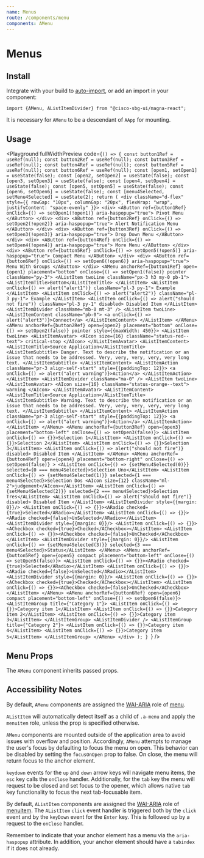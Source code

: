 ```yaml
---
name: Menus
route: /components/menu
components: AMenu
---
```


# Menus

## Install

Integrate with your build to [auto-import](/#integrating), or add an import in your component:

```
import {AMenu, AListItemDivider} from "@cisco-sbg-ui/magna-react";
```

It is necessary for `AMenu` to be a descendant of `AApp` for mounting.

## Usage

<Playground
  fullWidthPreview
  code={`() => {
  const button1Ref = useRef(null);
  const button2Ref = useRef(null);
  const button3Ref = useRef(null);
  const button4Ref = useRef(null);
  const button5Ref = useRef(null);
  const button6Ref = useRef(null);
  const [open1, setOpen1] = useState(false);
  const [open2, setOpen2] = useState(false);
  const [open3, setOpen3] = useState(false);
  const [open4, setOpen4] = useState(false);
  const [open5, setOpen5] = useState(false);
  const [open6, setOpen6] = useState(false);
  const [menu4Selected, setMenu4Selected] = useState(2);
  return (
    <div className="d-flex" style={{
        rowGap: "10px",
        columnGap: "20px",
        flexWrap: "wrap",
        justifyContent: "space-evenly"
      }}>
      <div>
        <AButton
          ref={button1Ref}
          onClick={() => setOpen1(!open1)}
          aria-haspopup="true">
          Pivot Menu
        </AButton>
      </div>
      <div>
        <AButton
          ref={button2Ref}
          onClick={() => setOpen2(!open2)}
          aria-haspopup="true">
          Alert Notification Menu
        </AButton>
      </div>
      <div>
        <AButton
          ref={button3Ref}
          onClick={() => setOpen3(!open3)}
          aria-haspopup="true">
          Drop Down Menu
        </AButton>
      </div>
      <div>
        <AButton
          ref={button4Ref}
          onClick={() => setOpen4(!open4)}
          aria-haspopup="true">
          More Menu
        </AButton>
      </div>
      <div>
        <AButton
          ref={button5Ref}
          onClick={() => setOpen5(!open5)}
          aria-haspopup="true">
          Compact Menu
        </AButton>
      </div>
      <div>
        <AButton
          ref={button6Ref}
          onClick={() => setOpen6(!open6)}
          aria-haspopup="true">
          Menu With Groups
        </AButton>
      </div>
      <AMenu
        anchorRef={button1Ref}
        open={open1}
        placement="bottom"
        onClose={() => setOpen1(false)}
        pointer
        className="py-3">
        <AListItem twoLine className="px-3 h3 my-0 pb-1">
          <AListItemTitle>Bottom</AListItemTitle>
        </AListItem>
        <AListItem onClick={() => alert("alert1")} className="pl-3 py-1">
          Example
        </AListItem>
        <AListItem onClick={() => alert("alert2")} className="pl-3 py-1">
          Example
        </AListItem>
         <AListItem onClick={() => alert("should not fire")} className="pl-3 py-1" disabled>
          Disabled Item
        </AListItem>
        <AListItemDivider className="mb-0 mt-3" />
        <AListItem twoLine>
          <AListItemContent className="pb-0">
            <a onClick={() => alert("alert3")}>Connect</a>
          </AListItemContent>
        </AListItem>
      </AMenu>
      <AMenu
        anchorRef={button2Ref}
        open={open2}
        placement="bottom"
        onClose={() => setOpen2(false)}
        pointer
        style={{maxWidth: 450}}>
        <AListItem twoLine>
          <AListItemAvatar>
            <AIcon size={16} className="status-red--text">
              critical-stop
            </AIcon>
          </AListItemAvatar>
          <AListItemContent>
            <AListItemTitle>Source Application</AListItemTitle>
            <AListItemSubtitle>
              Danger. Text to describe the notification or an issue that needs
              to be addressed. Very, very, very, very, very long text.
            </AListItemSubtitle>
          </AListItemContent>
          <AListItemAction
            className="pr-3 align-self-start"
            style={{paddingTop: 12}}>
            <a onClick={() => alert("alert warning")}>Action</a>
          </AListItemAction>
        </AListItem>
        <AListItemDivider className="ma-0" />
        <AListItem twoLine>
          <AListItemAvatar>
            <AIcon size={16} className="status-orange--text">
              warning
            </AIcon>
          </AListItemAvatar>
          <AListItemContent>
            <AListItemTitle>Source Application</AListItemTitle>
            <AListItemSubtitle>
              Warning. Text to describe the notification or an issue that
              needs to be addressed. Very, very, very, very, very long text.
            </AListItemSubtitle>
          </AListItemContent>
          <AListItemAction
            className="pr-3 align-self-start"
            style={{paddingTop: 12}}>
            <a onClick={() => alert("alert warning")}>Action</a>
          </AListItemAction>
        </AListItem>
      </AMenu>
      <AMenu
        anchorRef={button3Ref}
        open={open3}
        placement="bottom-left"
        onClose={() => setOpen3(false)}>
        <AListItem onClick={() => {}}>Selection 1</AListItem>
        <AListItem onClick={() => {}}>Selection 2</AListItem>
        <AListItem onClick={() => {}}>Selection 3</AListItem>
        <AListItem onClick={() => alert("should not fire")} disabled>
          Disabled Item
        </AListItem>
      </AMenu>
      <AMenu
        anchorRef={button4Ref}
        open={open4}
        placement="bottom-right"
        onClose={() => setOpen4(false)}
        >
        <AListItem onClick={() => {setMenu4Selected(0)}} selected={0 === menu4Selected}>Selection Uno</AListItem>
        <AListItem onClick={() => {setMenu4Selected(1)}} selected={1 === menu4Selected}>Selection Dos <AIcon size={12} className="ml-2">judgement</AIcon></AListItem>
        <AListItem onClick={() => {setMenu4Selected(2)}} selected={2 === menu4Selected}>Selection Tres</AListItem>
        <AListItem onClick={() => alert("should not fire")} disabled>
          Disabled Item
        </AListItem>
        <AListItemDivider style={{margin: 0}}/>
        <AListItem onClick={() => {}}><ARadio checked={true}>Selected</ARadio></AListItem>
        <AListItem onClick={() => {}}><ARadio checked={false}>UnSelected</ARadio></AListItem>
        <AListItemDivider style={{margin: 0}}/>
        <AListItem onClick={() => {}}><ACheckbox checked={true}>Checked</ACheckbox></AListItem>
        <AListItem onClick={() => {}}><ACheckbox checked={false}>UnChecked</ACheckbox></AListItem>
        <AListItemDivider style={{margin: 0}}/>
        <AListItem onClick={() => {setMenu4Selected(3)}} selected={3 === menu4Selected}>Status</AListItem>
      </AMenu>
      <AMenu
        anchorRef={button5Ref}
        open={open5}
        compact
        placement="bottom-left"
        onClose={() => setOpen5(false)}>
        <AListItem onClick={() => {}}><ARadio checked={true}>Selected</ARadio></AListItem>
        <AListItem onClick={() => {}}><ARadio checked={false}>UnSelected</ARadio></AListItem>
        <AListItemDivider style={{margin: 0}}/>
        <AListItem onClick={() => {}}><ACheckbox checked={true}>Checked</ACheckbox></AListItem>
        <AListItem onClick={() => {}}><ACheckbox checked={false}>UnChecked</ACheckbox></AListItem>
      </AMenu>
      <AMenu
        anchorRef={button6Ref}
        open={open6}
        compact
        placement="bottom-left"
        onClose={() => setOpen6(false)}>
          <AListItemGroup title={"Category 1"}>
              <AListItem onClick={() => {}}>Category item 1</AListItem>
              <AListItem onClick={() => {}}>Category item 2</AListItem>
              <AListItem onClick={() => {}}>Category item 3</AListItem>
          </AListItemGroup>
          <AListItemDivider />
          <AListItemGroup title={"Category 2"}>
              <AListItem onClick={() => {}}>Category item 4</AListItem>
              <AListItem onClick={() => {}}>Category item 5</AListItem>
          </AListItemGroup>
      </AMenu>
    </div>
);
}
`}
/>

## Menu Props

The `AMenu` component inherits passed props.

<Props of="AMenu" />

## Accessibility Notes

By default, `AMenu` components are assigned the [WAI-ARIA](https://www.w3.org/WAI/standards-guidelines/aria/) role of [menu](https://www.w3.org/TR/wai-aria/#menu).

`AListItem` will automatically detect itself as a child of `.a-menu` and apply the `menuitem` role, unless the prop is specified otherwise.

`AMenu` components are mounted outside of the application area to avoid issues with overflow and position.
Accordingly, `AMenu` attempts to manage the user's focus by defaulting to focus the menu on open.
This behavior can be disabled by setting the `focusOnOpen` prop to false.
On close, the menu will return focus to the anchor element.

`keydown` events for the `up` and `down` arrow keys will
navigate menu items, the `esc` key calls the `onClose` handler. Additionally, for the `tab`
key the menu will request to be closed and set focus to the opener, which allows native `tab`
key functionality to focus the next tab-focusable item.

By default, `AListItem` components are assigned the [WAI-ARIA](https://www.w3.org/WAI/standards-guidelines/aria/) role of [menuitem](https://www.w3.org/TR/wai-aria/#menuitem).
The `AListItem` `click` event handler is triggered both by the `click` event and by the `keyDown` event for the `Enter` key. This is followed up by a request to the `onClose` handler.

Remember to indicate that your anchor element has a menu via the `aria-haspopup` attribute. In addition, your anchor element should have a `tabindex` if it does not already.
